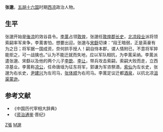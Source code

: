 '''张邈'''，[[五胡十六国|五胡十六国]]时期[[西凉|西凉]]政治人物。
== 生平 ==
张邈开始是[[後凉|後凉]]的效谷县令。[[李暠|李暠]]占领[[敦煌|敦煌]]，张邈任[[敦煌郡|敦煌郡]][[长史|长史]]，[[北凉|北凉]][[段业|段业]]派将领索嗣率军来争，李暠害怕，想要出迎。张邈与[[宋繇|宋繇]]切谏：“段王暗弱，正是英豪有为之日；将军据一国成资，奈何拱手授人！嗣自恃本郡，谓人情附已，不意将军猝能拒之，可一战擒也。”认为不能迁就而失地，应以军队相抗，为李暠采纳。李暠派遣张邈、宋繇以及他的两个儿子[[李歆|李歆]]、[[李让|李让]]，带兵攻击索嗣，索嗣大败而走，立西凉基业。李暠称[[西凉|凉]][[公|公]]，任命唐瑶为征东将军，郭谦为军咨祭酒，[[索仙|索仙]]为左长史，张邈为右长史，[[尹建兴|尹建兴]]为左司马，[[张体顺|张体顺]]为右司马。李暠定议迁都[[酒泉|酒泉]]，以抗北凉[[沮渠蒙逊|沮渠蒙逊]]。
== 参考文献 ==
* 《中国历代宰相大辞典》
* 《[[资治通鉴|资治通鉴]]·晋纪》
[[Category:西凉官员|Z張]]
[[Category:张姓|M邈]]